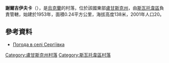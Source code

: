 {{coord|49|21|50|N|37|57|22|E|scale:100000|display=title}}

'''謝爾吉伊夫卡'''（{{lang-uk|Сергіївка}}），是[[烏克蘭|烏克蘭]]的村落，位於該國東部[[盧甘斯克州|盧甘斯克州]]，由[[斯瓦托韋區|斯瓦托韋區]]負責管轄，始建於1953年，面積0.24平方公里，海拔高度138米，2001年人口20。

==參考資料==
* [http://weather.in.ua/ua/lyganskaja/23661 Погода в селі Сергіївка]{{Wayback|url=http://weather.in.ua/ua/lyganskaja/23661 |date=20160305100418 }}

{{DEFAULTSORT:Сергіївка}}
[[Category:盧甘斯克州村落|Category:盧甘斯克州村落]]
[[Category:斯瓦托韋區村落|Category:斯瓦托韋區村落]]


{{Luhansk-geo-stub}}